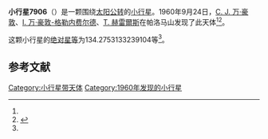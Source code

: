 {{Infobox planet
| bgcolour = #FFFFC0
| name = 7906 Melanchton
| symbol = 
| image = 
| caption = 
| discovery = yes
| discovery_ref = 
| discoverer = [[C._J._万·豪敦|C. J. 万·豪敦]]、[[I._万·豪敦-格勒内费尔德|I. 万·豪敦-格勒内费尔德]]、[[T._赫雷爾斯|T. 赫雷爾斯]]
| discovery_site = [[帕洛马山|帕洛马山]] 
| discovered = 1960年9月24日
| designations = yes
| mp_name = 
| named_after = 
| alt_names = 3081 P-L/ 1955 UX1 / 1992 TT1
| mp_category = [[主带小行星|主带小行星]]
| orbit_ref = <ref name="a">[http://ssd.jpl.nasa.gov/sbdb.cgi?sstr=7906 7906 Melanchton] {{Wayback|url=http://ssd.jpl.nasa.gov/sbdb.cgi?sstr=7906 |date=20201124025923 }}，小行星數據庫瀏覽器（JPL Small-Body Database Browser）－[[美国国家航空航天局|美国国家航空航天局]]喷气推进实验室</ref>
| epoch = 2456400.5 (2013年4月18日更新)
| aphelion = {{convert|3.489251524788514|AU|km|3|abbr=on|lk=out}}
| perihelion = {{convert|2.612993531734519|AU|km|3|abbr=on}}
| semimajor = {{convert|3.051122528261517|AU|km|3|abbr=on}}
| eccentricity = 0.143596002
| period = 1946.650115 [[日|日]]<br />5.33[[儒略年|儒略年]]
| avg_speed = 
| inclination = 9.987343488439659
| asc_node = 228.242890759535
| mean_anomaly = 
| arg_peri = 134.2753133239104
| satellites = 
| physical_characteristics = yes
| dimensions = 
| mass = 
| density = 
| surface_grav = 
| escape_velocity = 
| sidereal_day = 
| axial_tilt = 
| pole_ecliptic_lat = 
| pole_ecliptic_lon = 
| albedo = 
| temperatures= 
| temp_name1 = 
| mean_temp_1 = 
| max_temp_1 = 
| temp_name2 = 
| max_temp_2 = 
| spectral_type = 
| abs_magnitude = 134.2753133239104
}}

'''小行星7906'''（{{lang-en|7906 Melanchton}}）是一颗围绕[[太阳|太阳]][[公转|公转]]的[[小行星|小行星]]。1960年9月24日，[[C._J._万·豪敦|C. J. 万·豪敦]]、[[I._万·豪敦-格勒内费尔德|I. 万·豪敦-格勒内费尔德]]、[[T._赫雷爾斯|T. 赫雷爾斯]]在帕洛马山发现了此天体<ref name="a" /><ref>{{cite news|title=小行星列表|url=http://cfa-www.harvard.edu/iau/lists/NumberedMPs.txt|accessdate=2013-07-08|newspaper=哈佛大学|archive-date=2008-05-17|archive-url=https://web.archive.org/web/20080517010638/http://cfa-www.harvard.edu/iau/lists/NumberedMPs.txt|dead-url=no}}</ref>。

这颗小行星的[[绝对星等|绝对星等]]为134.2753133239104等<ref name="a" />。

==参考文献==
{{reflist}}
{{Minor Planet Number|[[小行星7905|小行星7905]]|[[小行星7907|小行星7907]]}}

{{小天体}}

[[Category:小行星带天体|Category:小行星带天体]]
[[Category:1960年发现的小行星|Category:1960年发现的小行星]]

{{asteroid-stub}}